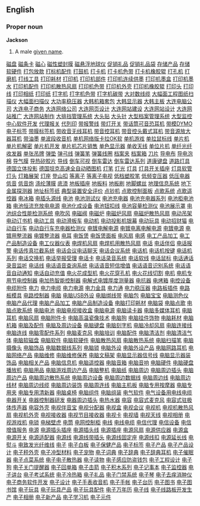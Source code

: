 ==English==

===Proper noun===
'''Jackson'''
# A male [[given name]].
[http://www.02188888888.com/itcp002/001.htm 磁盘]
[http://www.02188888888.com/itcp002/002.htm 磁条卡]
[http://www.02188888888.com/itcp002/003.htm 磁心]
[http://www.02188888888.com/itcp002/004.htm 磁性塑封膜]
[http://www.02188888888.com/itcp002/005.htm 磁悬浮地球仪]
[http://www.02188888888.com/itcp002/006.htm 促销礼品]
[http://www.02188888888.com/itcp002/007.htm 促销礼品袋]
[http://www.02188888888.com/itcp002/008.htm 存储产品]
[http://www.02188888888.com/itcp002/009.htm 存储软硬件]
[http://www.02188888888.com/itcp002/010.htm 打包放款]
[http://www.02188888888.com/itcp002/011.htm 打标机配件]
[http://www.02188888888.com/itcp002/012.htm 打鼓机]
[http://www.02188888888.com/itcp002/013.htm 打卡机]
[http://www.02188888888.com/itcp002/014.htm 打卡机色带]
[http://www.02188888888.com/itcp002/015.htm 打卡机橡胶辊]
[http://www.02188888888.com/itcp002/016.htm 打孔机]
[http://www.02188888888.com/itcp002/017.htm 打磨机]
[http://www.02188888888.com/itcp002/018.htm 打线工具]
[http://www.02188888888.com/itcp002/019.htm 打印耗材]
[http://www.02188888888.com/itcp002/020.htm 打印机]
[http://www.02188888888.com/itcp002/021.htm 打印机部件]
[http://www.02188888888.com/itcp002/022.htm 打印机连续供墨]
[http://www.02188888888.com/itcp002/023.htm 打印机墨盒]
[http://www.02188888888.com/itcp002/024.htm 打印机墨水]
[http://www.02188888888.com/itcp002/025.htm 打印机配件]
[http://www.02188888888.com/itcp002/026.htm 打印机散热风扇]
[http://www.02188888888.com/itcp002/027.htm 打印机色带]
[http://www.02188888888.com/itcp002/028.htm 打印机外壳]
[http://www.02188888888.com/itcp002/029.htm 打印机橡胶辊]
[http://www.02188888888.com/itcp002/030.htm 打印头]
[http://www.02188888888.com/itcp002/031.htm 打印线]
[http://www.02188888888.com/itcp002/032.htm 打印相纸]
[http://www.02188888888.com/itcp002/033.htm 打印纸]
[http://www.02188888888.com/itcp002/034.htm 打字机]
[http://www.02188888888.com/itcp002/035.htm 打字机色带]
[http://www.02188888888.com/itcp002/036.htm 打字机碳带]
[http://www.02188888888.com/itcp002/037.htm 大对数线缆]
[http://www.02188888888.com/itcp002/038.htm 大幅面工程图纸扫描仪]
[http://www.02188888888.com/itcp002/039.htm 大幅面扫描仪]
[http://www.02188888888.com/itcp002/040.htm 大功率稳压器]
[http://www.02188888888.com/itcp002/041.htm 大韩机箱套包]
[http://www.02188888888.com/itcp002/042.htm 大韩显示器]
[http://www.02188888888.com/itcp002/043.htm 大韩主板]
[http://www.02188888888.com/itcp002/044.htm 大连电脑公司]
[http://www.02188888888.com/itcp002/045.htm 大连电子商务]
[http://www.02188888888.com/itcp002/046.htm 大连网络公司]
[http://www.02188888888.com/itcp002/047.htm 大连网页设计]
[http://www.02188888888.com/itcp002/048.htm 大连网站建设]
[http://www.02188888888.com/itcp002/049.htm 大连网站设计]
[http://www.02188888888.com/itcp002/050.htm 大连网站推广]
[http://www.02188888888.com/itcp002/051.htm 大连网站制作]
[http://www.02188888888.com/itcp002/052.htm 大排挡管理系统]
[http://www.02188888888.com/itcp002/053.htm 大头贴]
[http://www.02188888888.com/itcp002/054.htm 大头针]
[http://www.02188888888.com/itcp002/055.htm 大型档案管理系统]
[http://www.02188888888.com/itcp002/056.htm 大型监控中心软件开发]
[http://www.02188888888.com/itcp002/057.htm 代理报关]
[http://www.02188888888.com/itcp002/058.htm 代列印]
[http://www.02188888888.com/itcp002/059.htm 带报警线]
[http://www.02188888888.com/itcp002/060.htm 带灯开关]
[http://www.02188888888.com/itcp002/061.htm 带话筒可音恐耳机]
[http://www.02188888888.com/itcp002/062.htm 带模DYMO电子标签]
[http://www.02188888888.com/itcp002/063.htm 带膜标签机]
[http://www.02188888888.com/itcp002/064.htm 带收音无线耳机]
[http://www.02188888888.com/itcp002/065.htm 带音控耳机]
[http://www.02188888888.com/itcp002/066.htm 带音控头戴式耳机]
[http://www.02188888888.com/itcp002/067.htm 带音源放大器耳机]
[http://www.02188888888.com/itcp002/068.htm 带油墨]
[http://www.02188888888.com/itcp002/069.htm 单波段收音机]
[http://www.02188888888.com/itcp002/070.htm 单机网络版卡拉OK软]
[http://www.02188888888.com/itcp002/071.htm 单机游戏]
[http://www.02188888888.com/itcp002/072.htm 单拉鼠标线]
[http://www.02188888888.com/itcp002/073.htm 单片机]
[http://www.02188888888.com/itcp002/074.htm 单片机解密]
[http://www.02188888888.com/itcp002/075.htm 单片机开发]
[http://www.02188888888.com/itcp002/076.htm 单片机芯片销售]
[http://www.02188888888.com/itcp002/077.htm 单色显示器]
[http://www.02188888888.com/itcp002/078.htm 单收天线]
[http://www.02188888888.com/itcp002/079.htm 单位片机]
[http://www.02188888888.com/itcp002/080.htm 单纤光纤收发器]
[http://www.02188888888.com/itcp002/081.htm 单张吊牌]
[http://www.02188888888.com/itcp002/082.htm 弹垫]
[http://www.02188888888.com/itcp002/083.htm 弹弓线]
[http://www.02188888888.com/itcp002/084.htm 弹簧笔]
[http://www.02188888888.com/itcp002/085.htm 弹簧线圈]
[http://www.02188888888.com/itcp002/086.htm 档案夹]
[http://www.02188888888.com/itcp002/087.htm 档案箱]
[http://www.02188888888.com/itcp002/088.htm 刀片]
[http://www.02188888888.com/itcp002/089.htm 导电布]
[http://www.02188888888.com/itcp002/090.htm 导电泡棉]
[http://www.02188888888.com/itcp002/091.htm 导气膜]
[http://www.02188888888.com/itcp002/092.htm 导热矽胶片]
[http://www.02188888888.com/itcp002/093.htm 导线]
[http://www.02188888888.com/itcp002/094.htm 倒车可视]
[http://www.02188888888.com/itcp002/095.htm 倒车雷达]
[http://www.02188888888.com/itcp002/096.htm 倒车雷达系列]
[http://www.02188888888.com/itcp002/097.htm 道康键盘]
[http://www.02188888888.com/itcp002/098.htm 道路灯具]
[http://www.02188888888.com/itcp002/099.htm 德国立体投影]
[http://www.02188888888.com/itcp002/100.htm 德国坦克高速全自动晒图机]
[http://www.02188888888.com/itcp002/101.htm 灯笔]
[http://www.02188888888.com/itcp002/102.htm 灯光]
[http://www.02188888888.com/itcp002/103.htm 灯具]
[http://www.02188888888.com/itcp002/104.htm 灯具开关插座]
[http://www.02188888888.com/itcp002/105.htm 灯具软管]
[http://www.02188888888.com/itcp002/106.htm 灯头]
[http://www.02188888888.com/itcp002/107.htm 灯箱展架]
[http://www.02188888888.com/itcp002/108.htm 灯座]
[http://www.02188888888.com/itcp002/109.htm 登山扣]
[http://www.02188888888.com/itcp002/110.htm 等离子]
[http://www.02188888888.com/itcp002/111.htm 等离子电视]
[http://www.02188888888.com/itcp002/112.htm 低档塑胶笔]
[http://www.02188888888.com/itcp002/113.htm 低频变压器]
[http://www.02188888888.com/itcp002/114.htm 低压电器]
[http://www.02188888888.com/itcp002/115.htm 低音]
[http://www.02188888888.com/itcp002/116.htm 低音炮]
[http://www.02188888888.com/itcp002/117.htm 涤纶薄膜]
[http://www.02188888888.com/itcp002/118.htm 底漆]
[http://www.02188888888.com/itcp002/119.htm 地板插座]
[http://www.02188888888.com/itcp002/120.htm 地板料]
[http://www.02188888888.com/itcp002/121.htm 地板刷]
[http://www.02188888888.com/itcp002/122.htm 地脚螺丝]
[http://www.02188888888.com/itcp002/123.htm 地理信息系统]
[http://www.02188888888.com/itcp002/124.htm 地下金属探测器]
[http://www.02188888888.com/itcp002/125.htm 地址标签纸]
[http://www.02188888888.com/itcp002/126.htm 典型装置安全评价]
[http://www.02188888888.com/itcp002/127.htm 点钞机]
[http://www.02188888888.com/itcp002/128.htm 点歌控制面板]
[http://www.02188888888.com/itcp002/129.htm 点歌系统]
[http://www.02188888888.com/itcp002/130.htm 点歌遥控器]
[http://www.02188888888.com/itcp002/131.htm 电冰箱]
[http://www.02188888888.com/itcp002/132.htm 电插头源线]
[http://www.02188888888.com/itcp002/133.htm 电池]
[http://www.02188888888.com/itcp002/134.htm 电池测试仪]
[http://www.02188888888.com/itcp002/135.htm 电池充电器]
[http://www.02188888888.com/itcp002/136.htm 电池充电器系列]
[http://www.02188888888.com/itcp002/137.htm 电池柜电池箱]
[http://www.02188888888.com/itcp002/138.htm 电池恒流充放电电源]
[http://www.02188888888.com/itcp002/139.htm 电池化成设备]
[http://www.02188888888.com/itcp002/140.htm 电池钮扣线]
[http://www.02188888888.com/itcp002/141.htm 电池容量检测仪]
[http://www.02188888888.com/itcp002/142.htm 电池展示罩]
[http://www.02188888888.com/itcp002/143.htm 电池综合性能检测系统]
[http://www.02188888888.com/itcp002/144.htm 电吹风]
[http://www.02188888888.com/itcp002/145.htm 电磁阀]
[http://www.02188888888.com/itcp002/146.htm 电磁炉]
[http://www.02188888888.com/itcp002/147.htm 电磁炉风扇]
[http://www.02188888888.com/itcp002/148.htm 电磁炉散热风扇]
[http://www.02188888888.com/itcp002/149.htm 电动吊架]
[http://www.02188888888.com/itcp002/150.htm 电动订书机]
[http://www.02188888888.com/itcp002/151.htm 电动工具]
[http://www.02188888888.com/itcp002/152.htm 电动滑板车]
[http://www.02188888888.com/itcp002/153.htm 电动机]
[http://www.02188888888.com/itcp002/154.htm 电动投影机银幕]
[http://www.02188888888.com/itcp002/155.htm 电动玩具]
[http://www.02188888888.com/itcp002/156.htm 电动招财猫]
[http://www.02188888888.com/itcp002/157.htm 电动自行车]
[http://www.02188888888.com/itcp002/158.htm 电动自行车充电器检测仪]
[http://www.02188888888.com/itcp002/159.htm 电镀电解电源]
[http://www.02188888888.com/itcp002/160.htm 电镀电离电解电源]
[http://www.02188888888.com/itcp002/161.htm 电镀电源]
[http://www.02188888888.com/itcp002/162.htm 电镀用整流器]
[http://www.02188888888.com/itcp002/163.htm 电镀整流器]
[http://www.02188888888.com/itcp002/164.htm 电耳]
[http://www.02188888888.com/itcp002/165.htm 电饭煲]
[http://www.02188888888.com/itcp002/166.htm 电饭煲面板]
[http://www.02188888888.com/itcp002/167.htm 电风扇]
[http://www.02188888888.com/itcp002/168.htm 电感]
[http://www.02188888888.com/itcp002/169.htm 电工产品加工]
[http://www.02188888888.com/itcp002/170.htm 电工产品制造设备]
[http://www.02188888888.com/itcp002/171.htm 电工仪器仪表]
[http://www.02188888888.com/itcp002/172.htm 电焊机风扇]
[http://www.02188888888.com/itcp002/173.htm 电焊机用散热风扇]
[http://www.02188888888.com/itcp002/174.htm 电话]
[http://www.02188888888.com/itcp002/175.htm 电话伴侣]
[http://www.02188888888.com/itcp002/176.htm 电话报警]
[http://www.02188888888.com/itcp002/177.htm 电话传真拦截系统]
[http://www.02188888888.com/itcp002/178.htm 电话会议电话聊天]
[http://www.02188888888.com/itcp002/179.htm 电话会议系统]
[http://www.02188888888.com/itcp002/180.htm 电话机]
[http://www.02188888888.com/itcp002/181.htm 电话机按键]
[http://www.02188888888.com/itcp002/182.htm 电话机系列]
[http://www.02188888888.com/itcp002/183.htm 电话交换机]
[http://www.02188888888.com/itcp002/184.htm 电话举报受理]
[http://www.02188888888.com/itcp002/185.htm 电话卡]
[http://www.02188888888.com/itcp002/186.htm 电话录音系统]
[http://www.02188888888.com/itcp002/187.htm 电话软线]
[http://www.02188888888.com/itcp002/188.htm 电话鼠标]
[http://www.02188888888.com/itcp002/189.htm 电话通话录音监听]
[http://www.02188888888.com/itcp002/190.htm 电话线]
[http://www.02188888888.com/itcp002/191.htm 电话语音查询系统]
[http://www.02188888888.com/itcp002/192.htm 电话语音短信增值]
[http://www.02188888888.com/itcp002/193.htm 电话语音识别系统]
[http://www.02188888888.com/itcp002/194.htm 电话语音自动通知]
[http://www.02188888888.com/itcp002/195.htm 电话自动充值]
[http://www.02188888888.com/itcp002/196.htm 电火花成型机]
[http://www.02188888888.com/itcp002/197.htm 电火花穿孔机]
[http://www.02188888888.com/itcp002/198.htm 电火花线切割]
[http://www.02188888888.com/itcp002/199.htm 电机]
[http://www.02188888888.com/itcp002/200.htm 电机专用节电控制器]
[http://www.02188888888.com/itcp002/201.htm 电加热智能控制器]
[http://www.02188888888.com/itcp002/202.htm 电解式电镀厚度测量器]
[http://www.02188888888.com/itcp002/203.htm 电抗器]
[http://www.02188888888.com/itcp002/204.htm 电烤箱]
[http://www.02188888888.com/itcp002/205.htm 电控设备]
[http://www.02188888888.com/itcp002/206.htm 电缆附件]
[http://www.02188888888.com/itcp002/207.htm 电力]
[http://www.02188888888.com/itcp002/208.htm 电力电缆]
[http://www.02188888888.com/itcp002/209.htm 电力电源]
[http://www.02188888888.com/itcp002/210.htm 电力金具]
[http://www.02188888888.com/itcp002/211.htm 电力通]
[http://www.02188888888.com/itcp002/212.htm 电力稳压器]
[http://www.02188888888.com/itcp002/213.htm 电路板插件]
[http://www.02188888888.com/itcp002/214.htm 电路板模具]
[http://www.02188888888.com/itcp002/215.htm 电路控制器]
[http://www.02188888888.com/itcp002/216.htm 电脑]
[http://www.02188888888.com/itcp002/217.htm 电脑USB外设]
[http://www.02188888888.com/itcp002/218.htm 电脑绑线带]
[http://www.02188888888.com/itcp002/219.htm 电脑包]
[http://www.02188888888.com/itcp002/220.htm 电脑宝宝]
[http://www.02188888888.com/itcp002/221.htm 电脑测色仪]
[http://www.02188888888.com/itcp002/222.htm 电脑产品代理]
[http://www.02188888888.com/itcp002/223.htm 电脑产品加工]
[http://www.02188888888.com/itcp002/224.htm 电脑产品制造设备]
[http://www.02188888888.com/itcp002/225.htm 电脑打印耗材]
[http://www.02188888888.com/itcp002/226.htm 电脑袋]
[http://www.02188888888.com/itcp002/227.htm 电脑点歌]
[http://www.02188888888.com/itcp002/228.htm 电脑点歌系统]
[http://www.02188888888.com/itcp002/229.htm 电脑电池]
[http://www.02188888888.com/itcp002/230.htm 电脑电视接收盒]
[http://www.02188888888.com/itcp002/231.htm 电脑电源]
[http://www.02188888888.com/itcp002/232.htm 电脑读卡器]
[http://www.02188888888.com/itcp002/233.htm 电脑多媒体耳机]
[http://www.02188888888.com/itcp002/234.htm 电脑耳机]
[http://www.02188888888.com/itcp002/235.htm 电脑风扇]
[http://www.02188888888.com/itcp002/236.htm 电脑附件卡]
[http://www.02188888888.com/itcp002/237.htm 电脑高温瓷像技术]
[http://www.02188888888.com/itcp002/238.htm 电脑狗]
[http://www.02188888888.com/itcp002/239.htm 电脑挂件饰物]
[http://www.02188888888.com/itcp002/240.htm 电脑耗材]
[http://www.02188888888.com/itcp002/241.htm 电脑机箱]
[http://www.02188888888.com/itcp002/242.htm 电脑及配件]
[http://www.02188888888.com/itcp002/243.htm 电脑及周边设备]
[http://www.02188888888.com/itcp002/244.htm 电脑键盘]
[http://www.02188888888.com/itcp002/245.htm 电脑刻字机]
[http://www.02188888888.com/itcp002/246.htm 电脑冷却风扇]
[http://www.02188888888.com/itcp002/247.htm 电脑连接线]
[http://www.02188888888.com/itcp002/248.htm 电脑连线]
[http://www.02188888888.com/itcp002/249.htm 电脑零配件系列]
[http://www.02188888888.com/itcp002/250.htm 电脑麦克风]
[http://www.02188888888.com/itcp002/251.htm 电脑培训]
[http://www.02188888888.com/itcp002/252.htm 电脑配件]
[http://www.02188888888.com/itcp002/253.htm 电脑清洁剂]
[http://www.02188888888.com/itcp002/254.htm 电脑清洁气体]
[http://www.02188888888.com/itcp002/255.htm 电脑软磁盘]
[http://www.02188888888.com/itcp002/256.htm 电脑软件]
[http://www.02188888888.com/itcp002/257.htm 电脑软硬件]
[http://www.02188888888.com/itcp002/258.htm 电脑散热风扇]
[http://www.02188888888.com/itcp002/259.htm 电脑散热系统]
[http://www.02188888888.com/itcp002/260.htm 电脑扫描笔]
[http://www.02188888888.com/itcp002/261.htm 电脑摄像头]
[http://www.02188888888.com/itcp002/262.htm 电脑饰品]
[http://www.02188888888.com/itcp002/263.htm 电脑数据线系列]
[http://www.02188888888.com/itcp002/264.htm 电脑锁]
[http://www.02188888888.com/itcp002/265.htm 电脑外设]
[http://www.02188888888.com/itcp002/266.htm 电脑外设产品]
[http://www.02188888888.com/itcp002/267.htm 电脑网路耳机]
[http://www.02188888888.com/itcp002/268.htm 电脑网络产品]
[http://www.02188888888.com/itcp002/269.htm 电脑维修]
[http://www.02188888888.com/itcp002/270.htm 电脑维修保养]
[http://www.02188888888.com/itcp002/271.htm 电脑文稿架]
[http://www.02188888888.com/itcp002/272.htm 电脑显示器信号线]
[http://www.02188888888.com/itcp002/273.htm 电脑显示器装饰品]
[http://www.02188888888.com/itcp002/274.htm 电脑相关产品]
[http://www.02188888888.com/itcp002/275.htm 电脑信息机]
[http://www.02188888888.com/itcp002/276.htm 电脑遥控器]
[http://www.02188888888.com/itcp002/277.htm 电脑音箱]
[http://www.02188888888.com/itcp002/278.htm 电脑音响]
[http://www.02188888888.com/itcp002/279.htm 电脑硬件]
[http://www.02188888888.com/itcp002/280.htm 电脑硬盘播放机]
[http://www.02188888888.com/itcp002/281.htm 电脑用品]
[http://www.02188888888.com/itcp002/282.htm 电脑游戏周边产品]
[http://www.02188888888.com/itcp002/283.htm 电脑整机]
[http://www.02188888888.com/itcp002/284.htm 电脑纸]
[http://www.02188888888.com/itcp002/285.htm 电脑周边]
[http://www.02188888888.com/itcp002/286.htm 电脑周边插头]
[http://www.02188888888.com/itcp002/287.htm 电脑周边产品]
[http://www.02188888888.com/itcp002/288.htm 电脑周边散热系统]
[http://www.02188888888.com/itcp002/289.htm 电脑周边设备]
[http://www.02188888888.com/itcp002/290.htm 电脑周边数据线]
[http://www.02188888888.com/itcp002/291.htm 电脑周边线]
[http://www.02188888888.com/itcp002/292.htm 电脑周边线材]
[http://www.02188888888.com/itcp002/293.htm 电脑周边线缆]
[http://www.02188888888.com/itcp002/294.htm 电脑周边装饰]
[http://www.02188888888.com/itcp002/295.htm 电脑周连线]
[http://www.02188888888.com/itcp002/296.htm 电脑主机板]
[http://www.02188888888.com/itcp002/297.htm 电脑专用按摩器]
[http://www.02188888888.com/itcp002/298.htm 电脑专用夹]
[http://www.02188888888.com/itcp002/299.htm 电脑专用清新器]
[http://www.02188888888.com/itcp002/300.htm 电脑桌椅]
[http://www.02188888888.com/itcp002/301.htm 电脑组件]
[http://www.02188888888.com/itcp002/302.htm 电脑组装]
[http://www.02188888888.com/itcp002/303.htm 电气软件]
[http://www.02188888888.com/itcp002/304.htm 电气设备用电线电缆]
[http://www.02188888888.com/itcp002/305.htm 电器开关]
[http://www.02188888888.com/itcp002/306.htm 电器控制器研发]
[http://www.02188888888.com/itcp002/307.htm 电器周边插头]
[http://www.02188888888.com/itcp002/308.htm 电热水器]
[http://www.02188888888.com/itcp002/309.htm 电容]
[http://www.02188888888.com/itcp002/310.htm 电容式麦克风]
[http://www.02188888888.com/itcp002/311.htm 电容式驻极体传声器]
[http://www.02188888888.com/itcp002/312.htm 电容外壳]
[http://www.02188888888.com/itcp002/313.htm 电视伴音宝]
[http://www.02188888888.com/itcp002/314.htm 电视分配器]
[http://www.02188888888.com/itcp002/315.htm 电视盒]
[http://www.02188888888.com/itcp002/316.htm 电视会议]
[http://www.02188888888.com/itcp002/317.htm 电视机]
[http://www.02188888888.com/itcp002/318.htm 电视机散热风扇]
[http://www.02188888888.com/itcp002/319.htm 电视机外壳]
[http://www.02188888888.com/itcp002/320.htm 电视接收器]
[http://www.02188888888.com/itcp002/321.htm 电视节目接收器]
[http://www.02188888888.com/itcp002/322.htm 电视卡]
[http://www.02188888888.com/itcp002/323.htm 电视墙]
[http://www.02188888888.com/itcp002/324.htm 电视天线]
[http://www.02188888888.com/itcp002/325.htm 电视相册]
[http://www.02188888888.com/itcp002/326.htm 电视游戏机]
[http://www.02188888888.com/itcp002/327.htm 电锁]
[http://www.02188888888.com/itcp002/328.htm 电梯壁虎]
[http://www.02188888888.com/itcp002/329.htm 电筒]
[http://www.02188888888.com/itcp002/330.htm 电网控制柜]
[http://www.02188888888.com/itcp002/331.htm 电线]
[http://www.02188888888.com/itcp002/332.htm 电线电缆]
[http://www.02188888888.com/itcp002/333.htm 电信代理]
[http://www.02188888888.com/itcp002/334.htm 电信设备]
[http://www.02188888888.com/itcp002/335.htm 电信增值服务]
[http://www.02188888888.com/itcp002/336.htm 电源]
[http://www.02188888888.com/itcp002/337.htm 电源插头插座]
[http://www.02188888888.com/itcp002/338.htm 电源插头线]
[http://www.02188888888.com/itcp002/339.htm 电源插座]
[http://www.02188888888.com/itcp002/340.htm 电源风扇]
[http://www.02188888888.com/itcp002/341.htm 电源供应器]
[http://www.02188888888.com/itcp002/342.htm 电源盒]
[http://www.02188888888.com/itcp002/343.htm 电源开关]
[http://www.02188888888.com/itcp002/344.htm 电源适配器]
[http://www.02188888888.com/itcp002/345.htm 电源线]
[http://www.02188888888.com/itcp002/346.htm 电源线带插头]
[http://www.02188888888.com/itcp002/347.htm 电源线固定座]
[http://www.02188888888.com/itcp002/348.htm 电源线扣]
[http://www.02188888888.com/itcp002/349.htm 电源延长线]
[http://www.02188888888.com/itcp002/350.htm 电熨斗]
[http://www.02188888888.com/itcp002/351.htm 电致发光纤维线]
[http://www.02188888888.com/itcp002/352.htm 电子]
[http://www.02188888888.com/itcp002/353.htm 电子白板]
[http://www.02188888888.com/itcp002/354.htm 电子保健产品]
[http://www.02188888888.com/itcp002/355.htm 电子标签]
[http://www.02188888888.com/itcp002/356.htm 电子产品]
[http://www.02188888888.com/itcp002/357.htm 电子产品设计]
[http://www.02188888888.com/itcp002/358.htm 电子秤外壳]
[http://www.02188888888.com/itcp002/359.htm 电子冲型材料]
[http://www.02188888888.com/itcp002/360.htm 电子宠物]
[http://www.02188888888.com/itcp002/361.htm 电子词典]
[http://www.02188888888.com/itcp002/362.htm 电子辞典]
[http://www.02188888888.com/itcp002/363.htm 电子辞典耳机]
[http://www.02188888888.com/itcp002/364.htm 电子催眠器]
[http://www.02188888888.com/itcp002/365.htm 电子点菜系统]
[http://www.02188888888.com/itcp002/366.htm 电子电子散热器]
[http://www.02188888888.com/itcp002/367.htm 电子读物]
[http://www.02188888888.com/itcp002/368.htm 电子感应防盗钱包]
[http://www.02188888888.com/itcp002/369.htm 电子工程设计]
[http://www.02188888888.com/itcp002/370.htm 电子狗]
[http://www.02188888888.com/itcp002/371.htm 电子关门提醒器]
[http://www.02188888888.com/itcp002/372.htm 电子回单箱]
[http://www.02188888888.com/itcp002/373.htm 电子击箭]
[http://www.02188888888.com/itcp002/374.htm 电子积木系列]
[http://www.02188888888.com/itcp002/375.htm 电子记事本]
[http://www.02188888888.com/itcp002/376.htm 电子监控器]
[http://www.02188888888.com/itcp002/377.htm 电子讲台]
[http://www.02188888888.com/itcp002/378.htm 电子考试系统]
[http://www.02188888888.com/itcp002/379.htm 电子冷热箱]
[http://www.02188888888.com/itcp002/380.htm 电子礼品]
[http://www.02188888888.com/itcp002/381.htm 电子门禁系统]
[http://www.02188888888.com/itcp002/382.htm 电子琴]
[http://www.02188888888.com/itcp002/383.htm 电子去痒消肿仪]
[http://www.02188888888.com/itcp002/384.htm 电子商务软件开发]
[http://www.02188888888.com/itcp002/385.htm 电子设计]
[http://www.02188888888.com/itcp002/386.htm 电子手表收音机]
[http://www.02188888888.com/itcp002/387.htm 电子手帐]
[http://www.02188888888.com/itcp002/388.htm 电子台历]
[http://www.02188888888.com/itcp002/389.htm 电子图书]
[http://www.02188888888.com/itcp002/390.htm 电子图书馆]
[http://www.02188888888.com/itcp002/391.htm 电子玩具]
[http://www.02188888888.com/itcp002/392.htm 电子玩具产品]
[http://www.02188888888.com/itcp002/393.htm 电子玩具配件]
[http://www.02188888888.com/itcp002/394.htm 电子万年历]
[http://www.02188888888.com/itcp002/395.htm 电子线]
[http://www.02188888888.com/itcp002/396.htm 电子线路板开发生产]
[http://www.02188888888.com/itcp002/397.htm 电子相册]
[http://www.02188888888.com/itcp002/398.htm 电子新产品]
[http://www.02188888888.com/itcp002/399.htm 电子学习机]
[http://www.02188888888.com/itcp002/400.htm 电子元件]